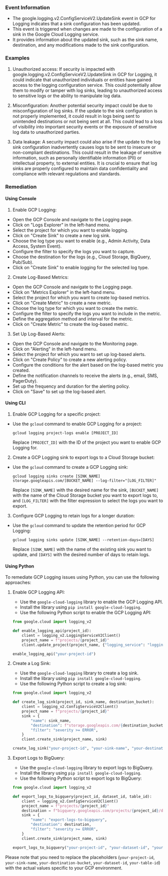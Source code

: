 
### Event Information

- The google.logging.v2.ConfigServiceV2.UpdateSink event in GCP for Logging indicates that a sink configuration has been updated.
- This event is triggered when changes are made to the configuration of a sink in the Google Cloud Logging service.
- It provides information about the updated sink, such as the sink name, destination, and any modifications made to the sink configuration.


### Examples

1. Unauthorized access: If security is impacted with google.logging.v2.ConfigServiceV2.UpdateSink in GCP for Logging, it could indicate that unauthorized individuals or entities have gained access to the logging configuration service. This could potentially allow them to modify or tamper with log sinks, leading to unauthorized access to sensitive logs or the ability to manipulate log data.

2. Misconfiguration: Another potential security impact could be due to misconfiguration of log sinks. If the update to the sink configuration is not properly implemented, it could result in logs being sent to unintended destinations or not being sent at all. This could lead to a loss of visibility into important security events or the exposure of sensitive log data to unauthorized parties.

3. Data leakage: A security impact could also arise if the update to the log sink configuration inadvertently causes logs to be sent to insecure or non-compliant destinations. This could result in the leakage of sensitive information, such as personally identifiable information (PII) or intellectual property, to external entities. It is crucial to ensure that log sinks are properly configured to maintain data confidentiality and compliance with relevant regulations and standards.

### Remediation

#### Using Console

1. Enable GCP Logging: 
- Open the GCP Console and navigate to the Logging page.
- Click on "Logs Explorer" in the left-hand menu.
- Select the project for which you want to enable logging.
- Click on "Create Sink" to create a new log sink.
- Choose the log type you want to enable (e.g., Admin Activity, Data Access, System Event).
- Configure the filter to specify the logs you want to capture.
- Choose the destination for the logs (e.g., Cloud Storage, BigQuery, Pub/Sub).
- Click on "Create Sink" to enable logging for the selected log type.

2. Create Log-Based Metrics:
- Open the GCP Console and navigate to the Logging page.
- Click on "Metrics Explorer" in the left-hand menu.
- Select the project for which you want to create log-based metrics.
- Click on "Create Metric" to create a new metric.
- Choose the log type for which you want to create the metric.
- Configure the filter to specify the logs you want to include in the metric.
- Define the aggregation method and interval for the metric.
- Click on "Create Metric" to create the log-based metric.

3. Set Up Log-Based Alerts:
- Open the GCP Console and navigate to the Monitoring page.
- Click on "Alerting" in the left-hand menu.
- Select the project for which you want to set up log-based alerts.
- Click on "Create Policy" to create a new alerting policy.
- Configure the conditions for the alert based on the log-based metric you created.
- Define the notification channels to receive the alerts (e.g., email, SMS, PagerDuty).
- Set up the frequency and duration for the alerting policy.
- Click on "Save" to set up the log-based alert.

#### Using CLI

1. Enable GCP Logging for a specific project:
- Use the `gcloud` command to enable GCP Logging for a project:
  ```
  gcloud logging project-logs enable [PROJECT_ID]
  ```
  Replace `[PROJECT_ID]` with the ID of the project you want to enable GCP Logging for.

2. Create a GCP Logging sink to export logs to a Cloud Storage bucket:
- Use the `gcloud` command to create a GCP Logging sink:
  ```
  gcloud logging sinks create [SINK_NAME] storage.googleapis.com/[BUCKET_NAME] --log-filter="[LOG_FILTER]"
  ```
  Replace `[SINK_NAME]` with the desired name for the sink, `[BUCKET_NAME]` with the name of the Cloud Storage bucket you want to export logs to, and `[LOG_FILTER]` with the filter expression to select the logs you want to export.

3. Configure GCP Logging to retain logs for a longer duration:
- Use the `gcloud` command to update the retention period for GCP Logging:
  ```
  gcloud logging sinks update [SINK_NAME] --retention-days=[DAYS]
  ```
  Replace `[SINK_NAME]` with the name of the existing sink you want to update, and `[DAYS]` with the desired number of days to retain logs.

#### Using Python

To remediate GCP Logging issues using Python, you can use the following approaches:

1. Enable GCP Logging API:
   - Use the `google-cloud-logging` library to enable the GCP Logging API.
   - Install the library using `pip install google-cloud-logging`.
   - Use the following Python script to enable the GCP Logging API:

   ```python
   from google.cloud import logging_v2

   def enable_logging_api(project_id):
       client = logging_v2.LoggingServiceV2Client()
       project_name = f"projects/{project_id}"
       client.update_project(project_name, {"logging_service": "logging.googleapis.com"})

   enable_logging_api("your-project-id")
   ```

2. Create a Log Sink:
   - Use the `google-cloud-logging` library to create a log sink.
   - Install the library using `pip install google-cloud-logging`.
   - Use the following Python script to create a log sink:

   ```python
   from google.cloud import logging_v2

   def create_log_sink(project_id, sink_name, destination_bucket):
       client = logging_v2.ConfigServiceV2Client()
       project_name = f"projects/{project_id}"
       sink = {
           "name": sink_name,
           "destination": f"storage.googleapis.com/{destination_bucket}",
           "filter": "severity >= ERROR",
       }
       client.create_sink(project_name, sink)

   create_log_sink("your-project-id", "your-sink-name", "your-destination-bucket")
   ```

3. Export Logs to BigQuery:
   - Use the `google-cloud-logging` library to export logs to BigQuery.
   - Install the library using `pip install google-cloud-logging`.
   - Use the following Python script to export logs to BigQuery:

   ```python
   from google.cloud import logging_v2

   def export_logs_to_bigquery(project_id, dataset_id, table_id):
       client = logging_v2.ConfigServiceV2Client()
       project_name = f"projects/{project_id}"
       destination = f"bigquery.googleapis.com/projects/{project_id}/datasets/{dataset_id}/tables/{table_id}"
       sink = {
           "name": "export-logs-to-bigquery",
           "destination": destination,
           "filter": "severity >= ERROR",
       }
       client.create_sink(project_name, sink)

   export_logs_to_bigquery("your-project-id", "your-dataset-id", "your-table-id")
   ```

Please note that you need to replace the placeholders (`your-project-id`, `your-sink-name`, `your-destination-bucket`, `your-dataset-id`, `your-table-id`) with the actual values specific to your GCP environment.

